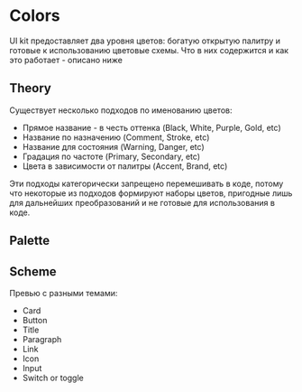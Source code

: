 
# Colors

UI kit предоставляет два уровня цветов: богатую открытую палитру и готовые к использованию цветовые схемы. Что в них содержится и как это работает - описано ниже

## Theory

Существует несколько подходов по именованию цветов:

- Прямое название - в честь оттенка (Black, White, Purple, Gold, etc)
- Название по назначению (Comment, Stroke, etc)
- Название для состояния (Warning, Danger, etc)
- Градация по частоте (Primary, Secondary, etc)
- Цвета в зависимости от палитры (Accent, Brand, etc)

Эти подходы категорически запрещено перемешивать в коде, потому что некоторые из подходов формируют наборы цветов, пригодные лишь для дальнейших преобразований и не готовые для использования в коде.

## Palette

<ColorsPalette />

## Scheme

Превью с разными темами:

- Card
- Button
- Title
- Paragraph
- Link
- Icon
- Input
- Switch or toggle
